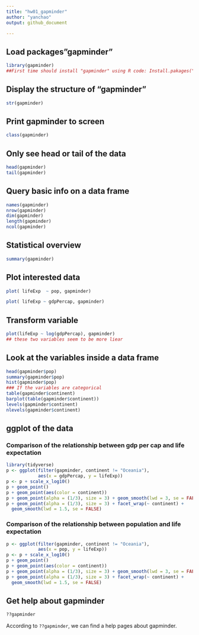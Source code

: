 ```yaml
---
title: "hw01_gapminder"
author: "yanchao"
output: github_document

---
```

## Load packages"gapminder"
```r
library(gapminder)
##First time should install "gapminder" using R code: Install.pakages("gapminder")
```

## Display the structure of "gapminder"
```r
str(gapminder)
```

## Print gapminder to screen
```r
class(gapminder)
```

## Only see head or tail of the data
```r
head(gapminder)
tail(gapminder)
```

## Query basic info on a data frame
```r
names(gapminder)
nrow(gapminder)
dim(gapminder)
length(gapminder)
ncol(gapminder)
```

## Statistical overview
```r
summary(gapminder)
```

## Plot interested data


```r
plot( lifeExp  ~ pop, gapminder)
```

```r
plot( lifeExp ~ gdpPercap, gapminder)
```
## Transform variable
```r
plot(lifeExp ~ log(gdpPercap), gapminder)
## these two variables seem to be more liear
```

## Look at the variables inside a data frame
```r
head(gapminder$pop)
summary(gapminder$pop)
hist(gapminder$pop)
### If the variables are categorical
table(gapminder$continent)
barplot(table(gapminder$continent))
levels(gapminder$continent)
nlevels(gapminder$continent)
```

## ggplot of the data

### Comparison of the relationship between gdp per cap and life expectation
```r
library(tidyverse)
p <- ggplot(filter(gapminder, continent != "Oceania"),
            aes(x = gdpPercap, y = lifeExp)) 
p <- p + scale_x_log10() 
p + geom_point() 
p + geom_point(aes(color = continent)) 
p + geom_point(alpha = (1/3), size = 3) + geom_smooth(lwd = 3, se = FALSE)
p + geom_point(alpha = (1/3), size = 3) + facet_wrap(~ continent) +
  geom_smooth(lwd = 1.5, se = FALSE)
```


### Comparison of the relationship between population and life expectation
```r
p <- ggplot(filter(gapminder, continent != "Oceania"),
            aes(x = pop, y = lifeExp)) 
p <- p + scale_x_log10() 
p + geom_point() 
p + geom_point(aes(color = continent)) 
p + geom_point(alpha = (1/3), size = 3) + geom_smooth(lwd = 3, se = FALSE)
p + geom_point(alpha = (1/3), size = 3) + facet_wrap(~ continent) +
  geom_smooth(lwd = 1.5, se = FALSE)
```

## Get help about gapminder

```r
??gapminder
``` 
According to `??gapminder`, we can find a help pages about gapminder.